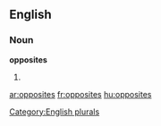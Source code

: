 
==English==

===Noun===
'''opposites'''

# {{plural of|[[opposite]]}}

[[Category:English plurals]]

[[ar:opposites]]
[[fr:opposites]]
[[hu:opposites]]